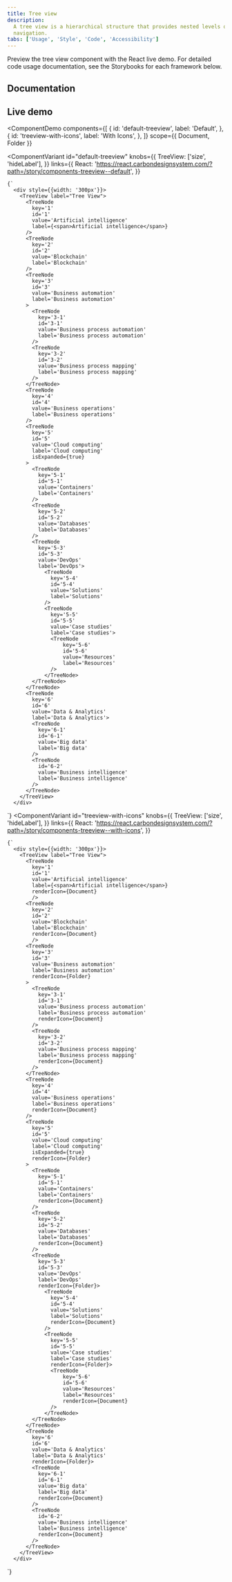 ```yaml
---
title: Tree view
description:
  A tree view is a hierarchical structure that provides nested levels of
  navigation.
tabs: ['Usage', 'Style', 'Code', 'Accessibility']
---
```


<PageDescription>

Preview the tree view component with the React live demo. For detailed code
usage documentation, see the Storybooks for each framework below.

</PageDescription>

## Documentation

<Row className="resource-card-group">
<Column colLg={4} colMd={4} noGutterSm>
  <ResourceCard
    subTitle="React"
    href="https://carbon-components-react.netlify.app/?path=/story/components-treeview--default"
    >

<MdxIcon name="react" />

  </ResourceCard>
</Column>
</Row>

## Live demo


<ComponentDemo
  components={[
    {
      id: 'default-treeview',
      label: 'Default',
    },
    {
      id: 'treeview-with-icons',
      label: 'With Icons',
    },
  ]}
  scope={{ Document, Folder }}
>
  <ComponentVariant
    id="default-treeview"
    knobs={{
      TreeView: ['size', 'hideLabel'],
    }}
    links={{
      React:
        'https://react.carbondesignsystem.com/?path=/story/components-treeview--default',
    }}
  >
    {`
      <div style={{width: '300px'}}>
        <TreeView label="Tree View">
          <TreeNode
            key='1'
            id='1'
            value='Artificial intelligence'
            label={<span>Artificial intelligence</span>}
          />
          <TreeNode
            key='2'
            id='2'
            value='Blockchain'
            label='Blockchain'
          />
          <TreeNode
            key='3'
            id='3'
            value='Business automation'
            label='Business automation'
          >
            <TreeNode
              key='3-1'
              id='3-1'
              value='Business process automation'
              label='Business process automation'
            />
            <TreeNode
              key='3-2'
              id='3-2'
              value='Business process mapping'
              label='Business process mapping'
            />
          </TreeNode>
          <TreeNode
            key='4'
            id='4'
            value='Business operations'
            label='Business operations'
          />
          <TreeNode
            key='5'
            id='5'
            value='Cloud computing'
            label='Cloud computing'
            isExpanded={true}
          >
            <TreeNode
              key='5-1'
              id='5-1'
              value='Containers'
              label='Containers'
            />
            <TreeNode
              key='5-2'
              id='5-2'
              value='Databases'
              label='Databases'
            />
            <TreeNode
              key='5-3'
              id='5-3'
              value='DevOps'
              label='DevOps'>
                <TreeNode
                  key='5-4'
                  id='5-4'
                  value='Solutions'
                  label='Solutions'
                />
                <TreeNode
                  key='5-5'
                  id='5-5'
                  value='Case studies'
                  label='Case studies'>
                  <TreeNode
                      key='5-6'
                      id='5-6'
                      value='Resources'
                      label='Resources'
                  />
                </TreeNode>
            </TreeNode>
          </TreeNode>
          <TreeNode
            key='6'
            id='6'
            value='Data & Analytics'
            label='Data & Analytics'>
            <TreeNode
              key='6-1'
              id='6-1'
              value='Big data'
              label='Big data'
            />
            <TreeNode
              id='6-2'
              value='Business intelligence'
              label='Business intelligence'
            />
          </TreeNode>
        </TreeView>
      </div>
  `}
  </ComponentVariant>
  <ComponentVariant
    id="treeview-with-icons"
    knobs={{
      TreeView: ['size', 'hideLabel'],
    }}
    links={{
      React:
        'https://react.carbondesignsystem.com/?path=/story/components-treeview--with-icons',
    }}
  >
    {`
      <div style={{width: '300px'}}>
        <TreeView label="Tree View">
          <TreeNode
            key='1'
            id='1'
            value='Artificial intelligence'
            label={<span>Artificial intelligence</span>}
            renderIcon={Document}
            />
          <TreeNode
            key='2'
            id='2'
            value='Blockchain'
            label='Blockchain'
            renderIcon={Document}
            />
          <TreeNode
            key='3'
            id='3'
            value='Business automation'
            label='Business automation'
            renderIcon={Folder}
          >
            <TreeNode
              key='3-1'
              id='3-1'
              value='Business process automation'
              label='Business process automation'
              renderIcon={Document}
            />
            <TreeNode
              key='3-2'
              id='3-2'
              value='Business process mapping'
              label='Business process mapping'
              renderIcon={Document}
            />
          </TreeNode>
          <TreeNode
            key='4'
            id='4'
            value='Business operations'
            label='Business operations'
            renderIcon={Document}
          />
          <TreeNode
            key='5'
            id='5'
            value='Cloud computing'
            label='Cloud computing'
            isExpanded={true}
            renderIcon={Folder}
          >
            <TreeNode
              key='5-1'
              id='5-1'
              value='Containers'
              label='Containers'
              renderIcon={Document}
            />
            <TreeNode
              key='5-2'
              id='5-2'
              value='Databases'
              label='Databases'
              renderIcon={Document}
            />
            <TreeNode
              key='5-3'
              id='5-3'
              value='DevOps'
              label='DevOps'
              renderIcon={Folder}>
                <TreeNode
                  key='5-4'
                  id='5-4'
                  value='Solutions'
                  label='Solutions'
                  renderIcon={Document}
                />
                <TreeNode
                  key='5-5'
                  id='5-5'
                  value='Case studies'
                  label='Case studies'
                  renderIcon={Folder}>
                  <TreeNode
                      key='5-6'
                      id='5-6'
                      value='Resources'
                      label='Resources'
                      renderIcon={Document}
                  />
                </TreeNode>
            </TreeNode>
          </TreeNode>
          <TreeNode
            key='6'
            id='6'
            value='Data & Analytics'
            label='Data & Analytics'
            renderIcon={Folder}>
            <TreeNode
              key='6-1'
              id='6-1'
              value='Big data'
              label='Big data'
              renderIcon={Document}
            />
            <TreeNode
              id='6-2'
              value='Business intelligence'
              label='Business intelligence'
              renderIcon={Document}
            />
          </TreeNode>
        </TreeView>
      </div>
  `}
  </ComponentVariant>
</ComponentDemo>
